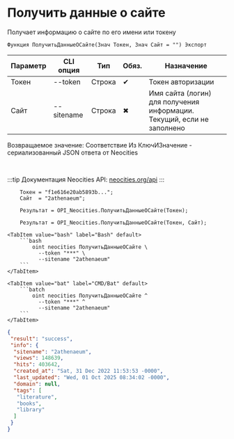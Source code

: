 ﻿---
sidebar_position: 1
description: Получить данные о сайте и другие функции для работы с Neocities в Открытом пакете интеграций - бесплатной open-source библиотеке интеграций для 1С:Предприятие 8, OneScript и CLI
keywords: [1C, 1С, 1С:Предприятие, 1С:Предприятие 8.3, API, Интеграция, Сервисы, Обмен, OneScript, CLI, Neocities]
---


# Получить данные о сайте
 Получает информацию о сайте по его имени или токену



`Функция ПолучитьДанныеОСайте(Знач Токен, Знач Сайт = "") Экспорт`

  | Параметр | CLI опция | Тип | Обяз. | Назначение |
  |-|-|-|-|-|
  | Токен | --token | Строка | &#x2714; | Токен авторизации |
  | Сайт | --sitename | Строка | &#x2716; | Имя сайта (логин) для получения информации. Текущий, если не заполнено |

  
  Возвращаемое значение:   Соответствие Из КлючИЗначение - сериализованный JSON ответа от Neocities

<br/>

:::tip
Документация Neocities API: [neocities.org/api](https://neocities.org/api)
:::
<br/>


```bsl title="Пример использования для 1С:Предприятие/OneScript"
    Токен = "f1e616e20ab5893b...";
    Сайт  = "2athenaeum";

    Результат = OPI_Neocities.ПолучитьДанныеОСайте(Токен);

    Результат = OPI_Neocities.ПолучитьДанныеОСайте(Токен, Сайт);
```
    

 <Tabs>
  
    <TabItem value="bash" label="Bash" default>
        ```bash
            oint neocities ПолучитьДанныеОСайте \
              --token "***" \
              --sitename "2athenaeum"
        ```
    </TabItem>
  
    <TabItem value="bat" label="CMD/Bat" default>
        ```batch
            oint neocities ПолучитьДанныеОСайте ^
              --token "***" ^
              --sitename "2athenaeum"
        ```
    </TabItem>
</Tabs>


```json title="Результат"
{
 "result": "success",
 "info": {
  "sitename": "2athenaeum",
  "views": 148639,
  "hits": 403642,
  "created_at": "Sat, 31 Dec 2022 11:53:53 -0000",
  "last_updated": "Wed, 01 Oct 2025 08:34:02 -0000",
  "domain": null,
  "tags": [
   "literature",
   "books",
   "library"
  ]
 }
}
```
